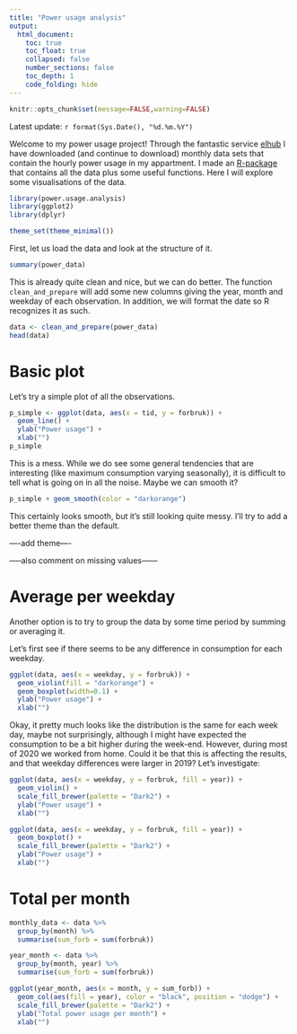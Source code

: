 ```yaml
---
title: "Power usage analysis"
output:
  html_document:
    toc: true
    toc_float: true
    collapsed: false
    number_sections: false
    toc_depth: 1
    code_folding: hide
---
```


```r
knitr::opts_chunk$set(message=FALSE,warning=FALSE)
```
Latest update: `r format(Sys.Date(), "%d.%m.%Y")`

Welcome to my power usage project! Through the fantastic service [elhub](https://www.elhub.no/) I have downloaded (and continue to download) monthly data sets that contain the hourly power usage in my appartment. I made an [R-package](https://github.com/emmaSkarstein/power.usage.analysis) that contains all the data plus some useful functions. Here I will explore some visualisations of the data.


```r
library(power.usage.analysis)
library(ggplot2)
library(dplyr)

theme_set(theme_minimal())
```


First, let us load the data and look at the structure of it.

```r
summary(power_data)
```

This is already quite clean and nice, but we can do better. The function `clean_and_prepare` will add some new columns giving the year, month and weekday of each observation. In addition, we will format the date so R recognizes it as such.

```r
data <- clean_and_prepare(power_data)
head(data)
```

# Basic plot

Let's try a simple plot of all the observations.
```r
p_simple <- ggplot(data, aes(x = tid, y = forbruk)) + 
  geom_line() +
  ylab("Power usage") +
  xlab("")
p_simple
```

This is a mess. While we do see some general tendencies that are interesting (like maximum consumption varying seasonally), it is difficult to tell what is going on in all the noise. Maybe we can smooth it?

```r
p_simple + geom_smooth(color = "darkorange")
```

This certainly looks smooth, but it's still looking quite messy. I'll try to add a better theme than the default.

----add theme----


-----also comment on missing values------


# Average per weekday

Another option is to try to group the data by some time period by summing or averaging it.

Let's first see if there seems to be any difference in consumption for each weekday. 
```r
ggplot(data, aes(x = weekday, y = forbruk)) +
  geom_violin(fill = "darkorange") +
  geom_boxplot(width=0.1) +
  ylab("Power usage") +
  xlab("")
```

Okay, it pretty much looks like the distribution is the same for each week day, maybe not surprisingly, although I might have expected the consumption to be a bit higher during the week-end. However, during most of 2020 we worked from home. Could it be that this is affecting the results, and that weekday differences were larger in 2019? Let's investigate:

```r
ggplot(data, aes(x = weekday, y = forbruk, fill = year)) +
  geom_violin() +
  scale_fill_brewer(palette = "Dark2") +
  ylab("Power usage") +
  xlab("")

ggplot(data, aes(x = weekday, y = forbruk, fill = year)) +
  geom_boxplot() +
  scale_fill_brewer(palette = "Dark2") +
  ylab("Power usage") +
  xlab("")
```


# Total per month

```r
monthly_data <- data %>%
  group_by(month) %>%
  summarise(sum_forb = sum(forbruk))

year_month <- data %>%
  group_by(month, year) %>%
  summarise(sum_forb = sum(forbruk))
```


```r
ggplot(year_month, aes(x = month, y = sum_forb)) +
  geom_col(aes(fill = year), color = "black", position = "dodge") +
  scale_fill_brewer(palette = "Dark2") +
  ylab("Total power usage per month") +
  xlab("")
```

